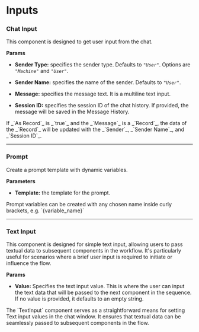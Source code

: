 
# Inputs

### Chat Input

This component is designed to get user input from the chat.

**Params**

- **Sender Type:** specifies the sender type. Defaults to _`"User"`_. Options are _`"Machine"`_ and _`"User"`_.

- **Sender Name:** specifies the name of the sender. Defaults to _`"User"`_.

- **Message:** specifies the message text. It is a multiline text input.

- **Session ID:** specifies the session ID of the chat history. If provided, the message will be saved in the Message History.

<Admonition type="note" title="Note">
    <p>
        If _`As Record`_ is _`true`_ and the _`Message`_ is a _`Record`_, the data of the _`Record`_ will be updated with the _`Sender`_, _`Sender Name`_, and _`Session ID`_.
    </p>
</Admonition>

---

### Prompt

Create a prompt template with dynamic variables.

**Parameters**

- **Template:** the template for the prompt.

<Admonition type="note" title="Note">
    <p>
        Prompt variables can be created with any chosen name inside curly brackets, e.g. `{variable_name}`
    </p>
</Admonition>

---


### Text Input

This component is designed for simple text input, allowing users to pass textual data to subsequent components in the workflow. It's particularly useful for scenarios where a brief user input is required to initiate or influence the flow.


**Params**

- **Value:** Specifies the text input value. This is where the user can input the text data that will be passed to the next component in the sequence. If no value is provided, it defaults to an empty string.

<Admonition type="note" title="Note">
    <p>
        The `TextInput` component serves as a straightforward means for setting Text input values in the chat window. It ensures that textual data can be seamlessly passed to subsequent components in the flow.
    </p>
</Admonition>

